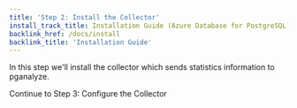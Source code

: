 ```yaml
---
title: 'Step 2: Install the Collector'
install_track_title: Installation Guide (Azure Database for PostgreSQL)
backlink_href: /docs/install
backlink_title: 'Installation Guide'
---
```



In this step we'll install the collector which sends statistics information to pganalyze.

<CollectorInstallInstructions />

<Link className="btn btn-success" to="03_configure_the_collector_package">
  Continue to Step 3: Configure the Collector
</Link>
